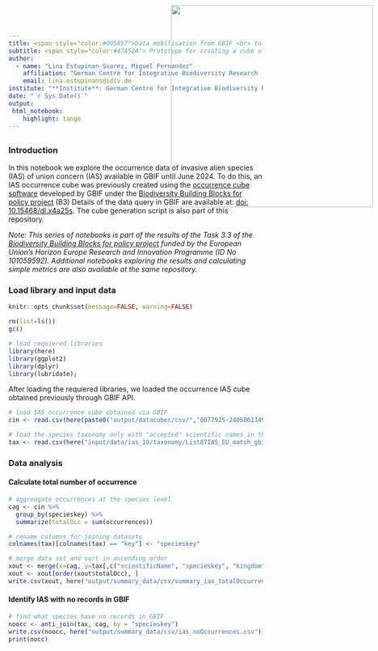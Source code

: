 ```yaml
---
title: <span style="color:#005857">Data mobilisation from GBIF <br> to the EBV Data Portal<span>
subtitle: <span style="color:#47A52A"> Prototype for creating a cube of IAS occurrences
author: 
  - name: "Lina Estupinan-Suarez, Miguel Fernandez"
    affiliation: "German Centre for Integrative Biodiversity Research (iDiv)"
    email: lina.estupinans@idiv.de
institute: "**Institute**: German Centre for Integrative Biodiversity Research (iDiv)"
date: "`r Sys.Date()`"
output:
 html_notebook:
    highlight: tango
---
```

<!-- <img src="C:\gitrepo\B-Cubed_data_mobilization\input\logos\B3_logo_full.png" style='width: 200px; position:absolute; top:0; right:0; padding:10px;'/> -->
<img src="C:\gitrepo\B-Cubed_data_mobilization\input\logos\idiv+b3.png" style='width: 400px; position:absolute; top:0; right:0; padding:10px;'/>
---


### Introduction
In this notebook we explore the occurrence data of invasive alien species (IAS) of union concern (IAS) available in GBIF until June 2024.
To do this, an IAS occurrence cube was previously created using the [occurrence cube software](https://techdocs.gbif.org/en/data-use/data-cubes) developed by GBIF under the [Biodiversity Building Blocks for policy project](https://b-cubed.eu/) (B3)
Details of the data query in GBIF are available at: [doi: 10.15468/dl.x4a25s](https://www.gbif.org/occurrence/download/0081452-240506114902167). 
The cube generation script is also part of this repository.

*Note: This series of notebooks is part of the results of the Task 3.3 of the [Biodiversity Building Blocks for policy project](https://b-cubed.eu/) funded by the European Union’s Horizon Europe Research and Innovation Programme (ID No 101059592). Additional notebooks exploring the results and calculating simple metrics are also available at the same repository.*


### Load library and input data
```r
knitr::opts_chunk$set(message=FALSE, warning=FALSE)
```

```r
rm(list=ls())
gc()

# load requiered libraries
library(here)
library(ggplot2)
library(dplyr)
library(lubridate);
```

After loading the requiered libraries, we loaded the occurrence IAS cube obtained previously through GBIF API.

```r
# load IAS occurrence cube obtained via GBIF
cin <- read.csv(here(paste0("output/datacubes/csv/","0077925-240506114902167.csv")),  sep = "\t")

# load the species taxonomy only with "accepted" scientific names in the GBIF backbone taxonomy
tax <- read.csv(here("input/data/ias_10/taxonomy/List87IAS_EU_match_gbif_allaccepted.csv"))
```


### Data analysis

#### Calculate total number of occurrence
```r
# aggreagate occurrences at the species level
cag <- cin %>%
  group_by(specieskey) %>%
  summarize(totalOcc = sum(occurrences))
```


```r
# rename columns for joining datasets
colnames(tax)[colnames(tax) == "key"] <- "specieskey"

# merge data set and sort in ascending order
xout <- merge(x=cag, y=tax[,c("scientificName", "specieskey", "kingdom", "phylum", "class", "order", "family")], by="specieskey")
xout <- xout[order(xout$totalOcc), ]
write.csv(xout, here("output/summary_data/csv/summary_ias_totalOccurrences.csv"))
```

#### Identify IAS with no records in GBIF
```r
# find what species have no records in GBIF
noocc <- anti_join(tax, cag, by = "specieskey")
write.csv(noocc, here("output/summary_data/csv/ias_noOccurrences.csv"))
print(nocc)
```

```r

```


```r

```

```r

```

```r

```

```r

```